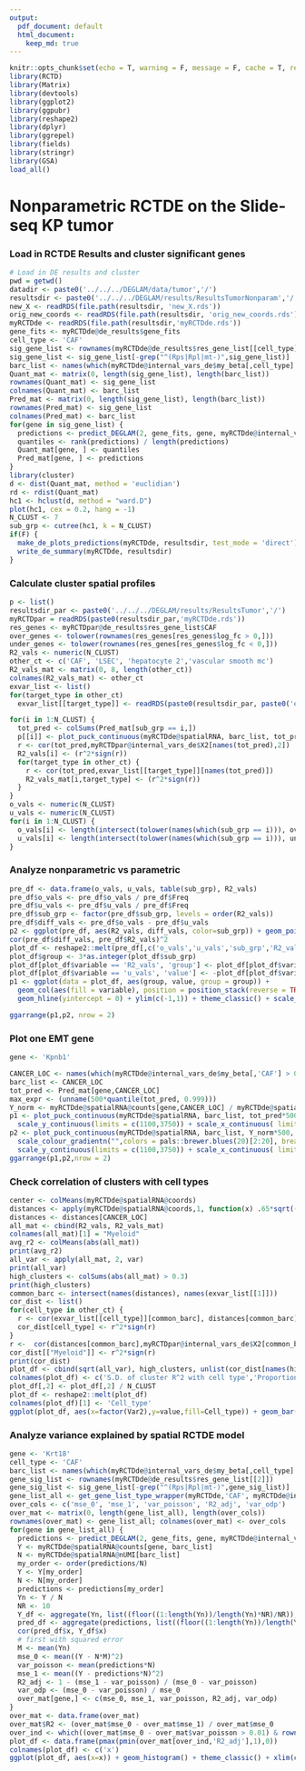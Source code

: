 ```yaml
---
output:  
  pdf_document: default
  html_document:
    keep_md: true
---
```


```r
knitr::opts_chunk$set(echo = T, warning = F, message = F, cache = T, results = 'hide')
library(RCTD)
library(Matrix)
library(devtools)
library(ggplot2)
library(ggpubr)
library(reshape2)
library(dplyr)
library(ggrepel)
library(fields)
library(stringr)
library(GSA)
load_all()
```

# Nonparametric RCTDE on the Slide-seq KP tumor

### Load in RCTDE Results and cluster significant genes

```r
# Load in DE results and cluster
pwd = getwd()
datadir <- paste0('../../../DEGLAM/data/tumor','/')
resultsdir <- paste0('../../../DEGLAM/results/ResultsTumorNonparam','/')
new_X <- readRDS(file.path(resultsdir, 'new_X.rds'))
orig_new_coords <- readRDS(file.path(resultsdir, 'orig_new_coords.rds'))
myRCTDde <- readRDS(file.path(resultsdir,'myRCTDde.rds'))
gene_fits <- myRCTDde@de_results$gene_fits
cell_type <- 'CAF'
sig_gene_list <- rownames(myRCTDde@de_results$res_gene_list[[cell_type]])
sig_gene_list <- sig_gene_list[-grep("^(Rps|Rpl|mt-)",sig_gene_list)]
barc_list <- names(which(myRCTDde@internal_vars_de$my_beta[,cell_type] > 0))
Quant_mat <- matrix(0, length(sig_gene_list), length(barc_list))
rownames(Quant_mat) <- sig_gene_list
colnames(Quant_mat) <- barc_list
Pred_mat <- matrix(0, length(sig_gene_list), length(barc_list))
rownames(Pred_mat) <- sig_gene_list
colnames(Pred_mat) <- barc_list
for(gene in sig_gene_list) {
  predictions <- predict_DEGLAM(2, gene_fits, gene, myRCTDde@internal_vars_de$X2[barc_list,])[,1]
  quantiles <- rank(predictions) / length(predictions)
  Quant_mat[gene, ] <- quantiles
  Pred_mat[gene, ] <- predictions
}
library(cluster)    
d <- dist(Quant_mat, method = 'euclidian')
rd <- rdist(Quant_mat)
hc1 <- hclust(d, method = "ward.D")
plot(hc1, cex = 0.2, hang = -1)
N_CLUST <- 7
sub_grp <- cutree(hc1, k = N_CLUST)
if(F) {
  make_de_plots_predictions(myRCTDde, resultsdir, test_mode = 'direct')
  write_de_summary(myRCTDde, resultsdir)
}
```

### Calculate cluster spatial profiles

```r
p <- list()
resultsdir_par <- paste0('../../../DEGLAM/results/ResultsTumor','/')
myRCTDpar = readRDS(paste0(resultsdir_par,'myRCTDde.rds'))
res_genes <- myRCTDpar@de_results$res_gene_list$CAF
over_genes <- tolower(rownames(res_genes[res_genes$log_fc > 0,]))
under_genes <- tolower(rownames(res_genes[res_genes$log_fc < 0,]))
R2_vals <- numeric(N_CLUST)
other_ct <- c('CAF', 'LSEC', 'hepatocyte 2','vascular smooth mc')
R2_vals_mat <- matrix(0, 8, length(other_ct))
colnames(R2_vals_mat) <- other_ct
exvar_list <- list()
for(target_type in other_ct)
  exvar_list[[target_type]] <- readRDS(paste0(resultsdir_par, paste0('exvar',target_type,'.rds')))

for(i in 1:N_CLUST) {
  tot_pred <- colSums(Pred_mat[sub_grp == i,])
  p[[i]] <- plot_puck_continuous(myRCTDde@spatialRNA, barc_list, tot_pred, ylimit = c(0,quantile(tot_pred, 0.999))) + scale_colour_gradientn(colors = pals::brewer.blues(20)[2:20]) + ggtitle(paste("Cluster",i))
  r <- cor(tot_pred,myRCTDpar@internal_vars_de$X2[names(tot_pred),2])
  R2_vals[i] <- (r^2*sign(r))
  for(target_type in other_ct) {
    r <- cor(tot_pred,exvar_list[[target_type]][names(tot_pred)])
    R2_vals_mat[i,target_type] <- (r^2*sign(r))
  }
}
o_vals <- numeric(N_CLUST)
u_vals <- numeric(N_CLUST)
for(i in 1:N_CLUST) {
  o_vals[i] <- length(intersect(tolower(names(which(sub_grp == i))), over_genes))
  u_vals[i] <- length(intersect(tolower(names(which(sub_grp == i))), under_genes))
}
```

### Analyze nonparametric vs parametric

```r
pre_df <- data.frame(o_vals, u_vals, table(sub_grp), R2_vals)
pre_df$o_vals <- pre_df$o_vals / pre_df$Freq
pre_df$u_vals <- pre_df$u_vals / pre_df$Freq
pre_df$sub_grp <- factor(pre_df$sub_grp, levels = order(R2_vals))
pre_df$diff_vals <- pre_df$o_vals - pre_df$u_vals
p2 <- ggplot(pre_df, aes(R2_vals, diff_vals, color=sub_grp)) + geom_point() + theme_classic() + xlim(c(-1,1)) + ylim(c(-1,1))
cor(pre_df$diff_vals, pre_df$R2_vals)^2
plot_df <- reshape2::melt(pre_df[,c('o_vals','u_vals','sub_grp','R2_vals')],id=c('sub_grp'))
plot_df$group <- 3*as.integer(plot_df$sub_grp)
plot_df[plot_df$variable == 'R2_vals', 'group'] <- plot_df[plot_df$variable == 'R2_vals', 'group'] - 1
plot_df[plot_df$variable == 'u_vals', 'value'] <- -plot_df[plot_df$variable == 'u_vals', 'value']
p1 <- ggplot(data = plot_df, aes(group, value, group = group)) +
  geom_col(aes(fill = variable), position = position_stack(reverse = TRUE)) +
  geom_hline(yintercept = 0) + ylim(c(-1,1)) + theme_classic() + scale_fill_manual("", breaks = c('o_vals','u_vals','R2_vals'), labels = c('Genes overexpressed near Myeloid cells','Genes underexpressed near Myeloid cells','Signed R^2'), values = c("#D55E00", "#009E73", "#0072B2")) + ylab('') + scale_x_continuous("Cluster", breaks = (1:N_CLUST)*3 - 0.5, labels = levels(plot_df$sub_grp))+ theme(legend.position="top") + guides(fill=guide_legend(nrow=2,byrow=F))

ggarrange(p1,p2, nrow = 2)
```

### Plot one EMT gene

```r
gene <- 'Kpnb1'

CANCER_LOC <- names(which(myRCTDde@internal_vars_de$my_beta[,'CAF'] > 0.999))
barc_list <- CANCER_LOC
tot_pred <- Pred_mat[gene,CANCER_LOC]
max_expr <- (unname(500*quantile(tot_pred, 0.999)))
Y_norm <- myRCTDde@spatialRNA@counts[gene,CANCER_LOC] / myRCTDde@spatialRNA@nUMI[CANCER_LOC]
p1 <- plot_puck_continuous(myRCTDde@spatialRNA, barc_list, tot_pred*500, ylimit = c(-.01,.01 + max_expr)) +scale_colour_gradientn("",colors = pals::brewer.blues(20)[2:20], breaks = c(0,max_expr), labels = c(0, round(max_expr,2)), limits = c(-.01,.01 + max_expr))+ ggplot2::scale_size_identity() + coord_fixed() + theme(legend.position="top")+ 
  scale_y_continuous(limits = c(1100,3750)) + scale_x_continuous( limits = c(2300,4800))+ geom_segment(aes(x = 2400, y = 1300, xend = 2784.6, yend = 1300), color = "black") + theme(axis.title.x=element_blank(),axis.text.x=element_blank(),axis.ticks.x=element_blank(), axis.title.y=element_blank(),axis.text.y=element_blank(),axis.ticks.y=element_blank())
p2 <- plot_puck_continuous(myRCTDde@spatialRNA, barc_list, Y_norm*500, ylimit = c(-0.01,.01 + max_expr)) +
  scale_colour_gradientn("",colors = pals::brewer.blues(20)[2:20], breaks = c(0,max_expr),labels = c(0, round(max_expr,2)))+ ggplot2::scale_size_identity() + coord_fixed() + theme(legend.position="top")+ 
  scale_y_continuous(limits = c(1100,3750)) + scale_x_continuous( limits = c(2300,4800))+ geom_segment(aes(x = 2400, y = 1300, xend = 2784.6, yend = 1300), color = "black") + theme(axis.title.x=element_blank(),axis.text.x=element_blank(),axis.ticks.x=element_blank(), axis.title.y=element_blank(),axis.text.y=element_blank(),axis.ticks.y=element_blank())
ggarrange(p1,p2,nrow = 2)

```

### Check correlation of clusters with cell types

```r
center <- colMeans(myRCTDde@spatialRNA@coords)
distances <- apply(myRCTDde@spatialRNA@coords,1, function(x) .65*sqrt((x[1] - center[1])^2 + (x[2] - center[2])^2))
distances <- distances[CANCER_LOC]
all_mat <- cbind(R2_vals, R2_vals_mat)
colnames(all_mat)[1] = "Myeloid"
avg_r2 <- colMeans(abs(all_mat))
print(avg_r2)
all_var <- apply(all_mat, 2, var)
print(all_var)
high_clusters <- colSums(abs(all_mat) > 0.3)
print(high_clusters)
common_barc <- intersect(names(distances), names(exvar_list[[1]]))
cor_dist <- list()
for(cell_type in other_ct) {
  r <- cor(exvar_list[[cell_type]][common_barc], distances[common_barc])
  cor_dist[cell_type] <- r^2*sign(r)
}
r <-  cor(distances[common_barc],myRCTDpar@internal_vars_de$X2[common_barc,2])
cor_dist[["Myeloid"]] <- r^2*sign(r)
print(cor_dist)
plot_df <- cbind(sqrt(all_var), high_clusters, unlist(cor_dist[names(high_clusters)]))
colnames(plot_df) <- c('S.D. of cluster R^2 with cell type','Proportion of clusters correlated','Correlation with radial distance')
plot_df[,2] <- plot_df[,2] / N_CLUST
plot_df <- reshape2::melt(plot_df)
colnames(plot_df)[1] <- 'Cell_type'
ggplot(plot_df, aes(x=factor(Var2),y=value,fill=Cell_type)) + geom_bar(stat = 'identity', position = 'dodge') + theme_classic() +  theme(axis.text.x = element_text(angle=5,vjust = 1)) + ylab("") + xlab("")
```

### Analyze variance explained by spatial RCTDE model

```r
gene <- 'Krt18'
cell_type <- 'CAF'
barc_list <- names(which(myRCTDde@internal_vars_de$my_beta[,cell_type] > 0.999))
gene_sig_list <- rownames(myRCTDde@de_results$res_gene_list[[2]])
gene_sig_list <- sig_gene_list[-grep("^(Rps|Rpl|mt-)",gene_sig_list)]
gene_list_all <- get_gene_list_type_wrapper(myRCTDde,'CAF', myRCTDde@internal_vars_de$cell_types_present)
over_cols <- c('mse_0', 'mse_1', 'var_poisson', 'R2_adj', 'var_odp')
over_mat <- matrix(0, length(gene_list_all), length(over_cols))
rownames(over_mat) <- gene_list_all; colnames(over_mat) <- over_cols
for(gene in gene_list_all) {
  predictions <- predict_DEGLAM(2, gene_fits, gene, myRCTDde@internal_vars_de$X2[barc_list,])[,1]
  Y <- myRCTDde@spatialRNA@counts[gene, barc_list]
  N <- myRCTDde@spatialRNA@nUMI[barc_list]
  my_order <- order(predictions/N)
  Y <- Y[my_order]
  N <- N[my_order]
  predictions <- predictions[my_order]
  Yn <- Y / N
  NR <- 10
  Y_df <- aggregate(Yn, list((floor((1:length(Yn))/length(Yn)*NR)/NR)),mean)[1:NR,]
  pred_df <- aggregate(predictions, list((floor((1:length(Yn))/length(Yn)*NR)/NR)),mean)[1:NR,]
  cor(pred_df$x, Y_df$x)
  # first with squared error
  M <- mean(Yn)
  mse_0 <- mean((Y - N*M)^2)
  var_poisson <- mean(predictions*N)
  mse_1 <- mean((Y - predictions*N)^2)
  R2_adj <- 1 - (mse_1 - var_poisson) / (mse_0 - var_poisson) 
  var_odp <- (mse_0 - var_poisson) / mse_0
  over_mat[gene,] <- c(mse_0, mse_1, var_poisson, R2_adj, var_odp)
}
over_mat <- data.frame(over_mat)
over_mat$R2 <- (over_mat$mse_0 - over_mat$mse_1) / over_mat$mse_0
over_ind <- which((over_mat$mse_0 - over_mat$var_poisson > 0.01) & rownames(over_mat) %in% sig_gene_list)
plot_df <- data.frame(pmax(pmin(over_mat[over_ind,'R2_adj'],1),0))
colnames(plot_df) <- c('x')
ggplot(plot_df, aes(x=x)) + geom_histogram() + theme_classic() + xlim(c(-0.001,1)) + xlab("Adjusted R Squared") + ylab('Number of genes')
```
